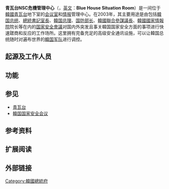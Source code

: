 {{expand|time=2016-07-21T12:22:11+00:00}}
{{unreferenced|time=2016-07-21T12:22:11+00:00}}
'''青瓦台NSC危機管理中心'''（{{kor|'''국가위기관리센터 상황실'''|國家危機管理센터 狀況室|Gukga wigigwanri-senteo Sanghwangsil|南=名}}，[[英文|英文]]：'''Blue House Situation Room'''）是一间位于[[韓國|韓國]][[青瓦台|青瓦台]]地下室的[[会议室|会议室]]和[[情报|情报]]管理中心。在2003年，其主要用途是由包括[[韓国总统|韓国总统]]、[[總統書記室長|總統書記室長]]、[[韓国总理|韓国总理]]、[[韓国国防部长|国防部长]]、[[韓國聯合參謀議長|韓國聯合參謀議長]]、[[韓國國家情報院|韓國國家情報院]]院长等在内的[[韓国国家安全会议|国家安全會議]]对国内外突发且事关韓国国家安全方面的事项进行快速蹉商和反应的工作场所。这里拥有完备充足的高级安全通讯设施，可以让韓国总统随时对遍布世界的[[韓国军队|韓国军队]]进行调控。

==起源及工作人员==
==功能==
==参见==
* [[青瓦台|青瓦台]]
* [[韓国国家安全会议|韓国国家安全会议]]

==参考资料==
{{reflist}}

==扩展阅读==
==外部链接==
[[Category:韓國總統府|Category:韓國總統府]]